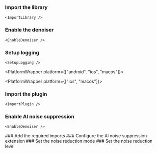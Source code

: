 
<PlatformWrapper platform="web">

### Import the library
    <ImportLibrary />

### Enable the denoiser

    <EnableDenoiser />

### Setup logging

    <SetupLogging />
</PlatformWrapper>

<PlatformWrapper platform={["android", "ios", "macos"]}>

<PlatformWrapper platform={["ios", "macos"]}>
###  Import the plugin 

    <ImportPlugin />
</PlatformWrapper>

### Enable AI noise suppression

    <EnableDenoiser />
</PlatformWrapper>
<PlatformWrapper platform="react-js">
### Add the required imports
    <ImportLibrary/>
### Configure the AI noise suppression extension
    <ConfigureExtension/>
### Set the noise reduction mode
    <SetMode/>
### Set the noise reduction level
    <SetLevel/>
</PlatformWrapper>
